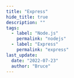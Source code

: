 ```yaml
---
title: "Express"
hide_title: true
description: ""
tags:
  - label: "Node.js"
    permalink: "nodejs"
  - label: "Express"
    permalink: "express"
last_update:
  date: "2022-07-23"
  author: "Bruce"
---
```



<FeatureIcon src={expressjs} title="Express" />
<LinkList
  data={[
    {
      title: "安装",
      link: "/docs/nodejs/express/installation",
      src: expressjs,
    },
  ]}
/>

